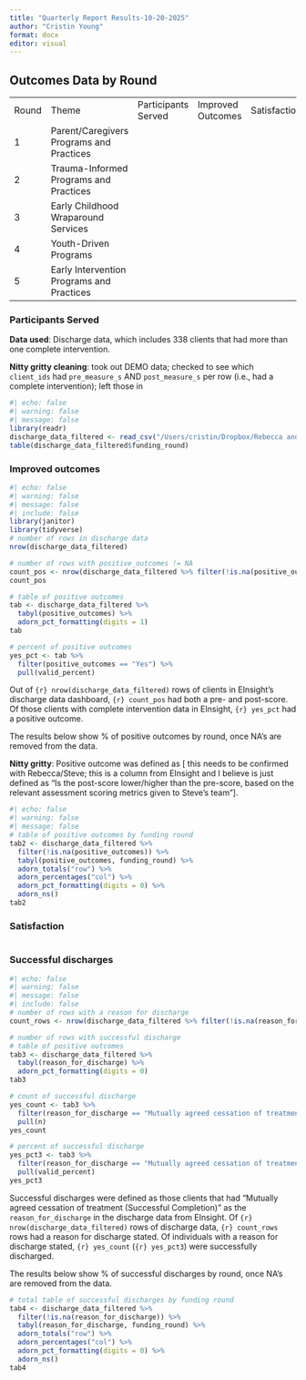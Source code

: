 ```yaml
---
title: "Quarterly Report Results-10-20-2025"
author: "Cristin Young"
format: docx
editor: visual
---
```


## Outcomes Data by Round

|  |  |  |  |  |  |  |
|-----------|-----------|-----------|-----------|-----------|-----------|-----------|
| Round | Theme | Participants Served | Improved Outcomes | Satisfaction | Successful Discharges | Quote |
| 1  | Parent/Caregivers Programs and Practices   |   |   |   |   |   |
| 2  | Trauma-Informed Programs and Practices   |   |   |   |   |   |
| 3  | Early Childhood Wraparound Services   |   |   |   |   |   |
| 4  | Youth-Driven Programs   |   |   |   |   |   |
| 5  | Early Intervention Programs and Practices   |   |   |   |   |   |

### Participants Served

**Data used**: Discharge data, which includes 338 clients that had more than one complete intervention.

**Nitty gritty cleaning**: took out DEMO data; checked to see which `client_ids` had `pre_measure_s` AND `post_measure_s` per row (i.e., had a complete intervention); left those in

```r
#| echo: false
#| warning: false
#| message: false
library(readr)
discharge_data_filtered <- read_csv("/Users/cristin/Dropbox/Rebecca and Tristan and Cristin/EInsight Data/discharge_data_clean.csv")
table(discharge_data_filtered$funding_round)
```

### Improved outcomes
```r
#| echo: false
#| warning: false
#| message: false
#| include: false
library(janitor)
library(tidyverse)
# number of rows in discharge data 
nrow(discharge_data_filtered)

# number of rows with positive_outcomes != NA
count_pos <- nrow(discharge_data_filtered %>% filter(!is.na(positive_outcomes)))
count_pos

# table of positive outcomes 
tab <- discharge_data_filtered %>%
  tabyl(positive_outcomes) %>%               
  adorn_pct_formatting(digits = 1)
tab

# percent of positive outcomes
yes_pct <- tab %>%
  filter(positive_outcomes == "Yes") %>%
  pull(valid_percent)
```
Out of `{r} nrow(discharge_data_filtered)` rows of clients in EInsight's discharge data dashboard, `{r} count_pos` had both a pre- and post-score. Of those clients with complete intervention data in EInsight, `{r} yes_pct` had a positive outcome.

The results below show % of positive outcomes by round, once NA's are removed from the data.

**Nitty gritty**: Positive outcome was defined as \[ this needs to be confirmed with Rebecca/Steve; this is a column from EInsight and I believe is just defined as "Is the post-score lower/higher than the pre-score, based on the relevant assessment scoring metrics given to Steve's team"\].

```r
#| echo: false
#| warning: false
#| message: false
# table of positive outcomes by funding round
tab2 <- discharge_data_filtered %>% 
  filter(!is.na(positive_outcomes)) %>% 
  tabyl(positive_outcomes, funding_round) %>% 
  adorn_totals("row") %>% 
  adorn_percentages("col") %>%
  adorn_pct_formatting(digits = 0) %>%
  adorn_ns() 
tab2
```

### Satisfaction

```r

```

### Successful discharges
```r
#| echo: false
#| warning: false
#| message: false
#| include: false
# number of rows with a reason for discharge
count_rows <- nrow(discharge_data_filtered %>% filter(!is.na(reason_for_discharge)))

# number of rows with successful discharge
# table of positive outcomes 
tab3 <- discharge_data_filtered %>%
  tabyl(reason_for_discharge) %>%               
  adorn_pct_formatting(digits = 0)
tab3

# count of successful discharge
yes_count <- tab3 %>%
  filter(reason_for_discharge == "Mutually agreed cessation of treatment (Successful Completion)") %>%
  pull(n)
yes_count

# percent of successful discharge
yes_pct3 <- tab3 %>%
  filter(reason_for_discharge == "Mutually agreed cessation of treatment (Successful Completion)") %>%
  pull(valid_percent)
yes_pct3
```
Successful discharges were defined as those clients that had "Mutually agreed cessation of treatment (Successful Completion)" as the `reason_for_discharge` in the discharge data from EInsight. Of `{r} nrow(discharge_data_filtered)` rows of discharge data, `{r} count_rows` rows had a reason for discharge stated. Of individuals with a reason for discharge stated, `{r} yes_count` (`{r} yes_pct3`) were successfully discharged.

The results below show % of successful discharges by round, once NA's are removed from the data.
```r
# total table of successful discharges by funding round
tab4 <- discharge_data_filtered %>% 
  filter(!is.na(reason_for_discharge)) %>% 
  tabyl(reason_for_discharge, funding_round) %>% 
  adorn_totals("row") %>% 
  adorn_percentages("col") %>%
  adorn_pct_formatting(digits = 0) %>%
  adorn_ns() 
tab4
```
